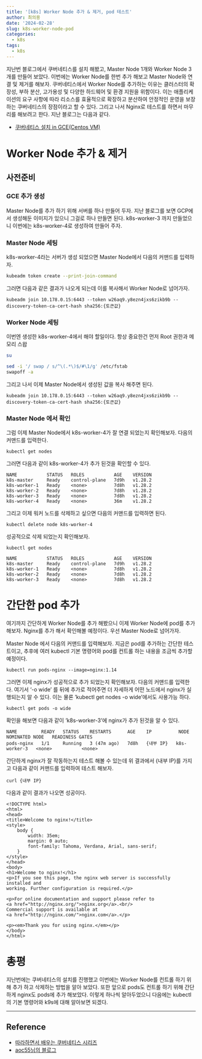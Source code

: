 ```yaml
---
title: '[k8s] Worker Node 추가 & 제거, pod 테스트'
author: 최의용
date: '2024-02-28'
slug: k8s-worker-node-pod
categories:
  - k8s
tags:
  - k8s
---
```


지난번 블로그에서 쿠버네티스를 설치 해봤고, Master Node 1개와 Worker Node 3개를 만들어 보았다. 이번에는 Worker Node를 한번 추가 해보고 Master Node와 연결 및 제거를 해보자. 쿠버네티스에서 Worker Node를 추가하는 이유는 클러스터의 확장성, 부하 분산, 고가용성 및 다양한 하드웨어 및 환경 지원을 위함이다. 이는 애플리케이션의 요구 사항에 따라 리소스를 효율적으로 확장하고 분산하여 안정적인 운영을 보장하는 쿠버네티스의 장점이라고 할 수 있다. 그리고 나서 Nginx로 테스트를 하면서 마무리를 해보려고 한다. 지난 블로그는 다음과 같다.

- [쿠버네티스 설치 in GCE(Centos VM)](https://unfinishedgod.netlify.app/2024/02/27/k8s-in-gce-centos-vm/)


# Worker Node 추가 & 제거

## 사전준비

### GCE 추가 생성

Master Node를 추가 하기 위해 서버를 하나 만들어 두자. 지난 블로그를 보면 GCP에서 생성해둔 이미지가 있으니 그걸로 하나 만들면 된다. k8s-worker-3 까지 만들었으니 이번에는 k8s-worker-4로 생성하여 만들어 주자.

### Master Node 세팅

k8s-worker-4라는 서버가 생성 되었으면 Master Node에서 다음의 커맨드를 입력하자. 

```bash
kubeadm token create --print-join-command
```

그러면 다음과 같은 결과가 나오게 되는데 이를 복사해서 Worker Node로 넘어가자.

```
kubeadm join 10.178.0.15:6443 --token w26aq9.y8ezn4jxs6zikb9b --discovery-token-ca-cert-hash sha256:{토큰값}
```

### Worker Node 세팅

이번엔 생성한 k8s-worker-4에서 해야 할일이다. 항상 중요한건 먼저 Root 권한과 메모리 스왑 

```bash
su
```

```bash
sed -i '/ swap / s/^\(.*\)$/#\1/g' /etc/fstab
swapoff -a
```

그리고 나서 이제 Master Node에서 생성된 값을 복사 해주면 된다.

```
kubeadm join 10.178.0.15:6443 --token w26aq9.y8ezn4jxs6zikb9b --discovery-token-ca-cert-hash sha256:{토큰값}
```

### Master Node 에서 확인

그럼 이제 Master Node에서 k8s-worker-4가 잘 연결 되었는지 확인해보자. 다음의 커맨드를 입력한다.

```
kubectl get nodes
```

그러면 다음과 같이 k8s-worker-4가 추가 된것을 확인할 수 있다.

```
NAME           STATUS   ROLES           AGE    VERSION
k8s-master     Ready    control-plane   7d9h   v1.28.2
k8s-worker-1   Ready    <none>          7d8h   v1.28.2
k8s-worker-2   Ready    <none>          7d8h   v1.28.2
k8s-worker-3   Ready    <none>          7d8h   v1.28.2
k8s-worker-4   Ready    <none>          36m    v1.28.2
```

그리고 이제 워커 노드를 삭제하고 싶으면 다음의 커맨드를 입력하면 된다.

```
kubectl delete node k8s-worker-4
```

성공적으로 삭제 되었는지 확인해보자. 


```
kubectl get nodes
```

```
NAME           STATUS   ROLES           AGE    VERSION
k8s-master     Ready    control-plane   7d9h   v1.28.2
k8s-worker-1   Ready    <none>          7d8h   v1.28.2
k8s-worker-2   Ready    <none>          7d8h   v1.28.2
k8s-worker-3   Ready    <none>          7d8h   v1.28.2
```

# 간단한 pod 추가

여기까지 간단하게 Worker Node를 추가 해봤으니 이제 Worker Node에 pod를 추가 해보자. Nginx를 추가 해서 확인해볼 예정이다. 우선 Master Node로 넘어가자.

Master Node 에서 다음의 커맨드를 입력해보자. 지금은 pod를 추가하는 간단한 테스트이고, 추후에 여러 kubectl 기본 명령어와 pod를 컨트롤 하는 내용을 조금씩 추가할 예정이다.

```
kubectl run pods-nginx --image=nginx:1.14
```

그러면 이제 nginx가 성공적으로 추가 되었는지 확인해보자. 다음의 커맨드를 입력한다. 여기서 '-o wide' 를 뒤에 추가로 적어주면 더 자세하게 어떤 노드에서 nginx가 실행되는지 알 수 있다. 이는 물론 'kubectl get nodes -o wide'에서도 사용가능 하다.

```
kubectl get pods -o wide
```

확인을 해보면 다음과 같이 'k8s-worker-3'에 nginx가 추가 된것을 알 수 있다.

```
NAME         READY   STATUS    RESTARTS      AGE    IP          NODE           NOMINATED NODE   READINESS GATES
pods-nginx   1/1     Running   3 (47m ago)   7d8h   {내부 IP}   k8s-worker-3   <none>           <none>
```

간단하게 nginx가 잘 작동하는지 테스트 해볼 수 있는데 위 결과에서 {내부 IP}를 가지고 다음과 같이 커맨드를 입력하여 테스트 해보자.

```
curl {내부 IP}
```

다음과 같이 결과가 나오면 성공이다.

```
<!DOCTYPE html>
<html>
<head>
<title>Welcome to nginx!</title>
<style>
    body {
        width: 35em;
        margin: 0 auto;
        font-family: Tahoma, Verdana, Arial, sans-serif;
    }
</style>
</head>
<body>
<h1>Welcome to nginx!</h1>
<p>If you see this page, the nginx web server is successfully installed and
working. Further configuration is required.</p>

<p>For online documentation and support please refer to
<a href="http://nginx.org/">nginx.org</a>.<br/>
Commercial support is available at
<a href="http://nginx.com/">nginx.com</a>.</p>

<p><em>Thank you for using nginx.</em></p>
</body>
</html>
```

# 총평

지난번에는 쿠버네티스의 설치를 진행했고 이번에는 Worker Node를 컨트롤 하기 위해 추가 하고 삭제하는 방법을 알아 보았다. 또한 앞으로 pods도 컨트롤 하기 위해 간단하게 nginx도 pods에 추가 해보았다. 이렇게 하나씩 알아두었으니 다음에는 kubectl 의 기본 명령어와 k9s에 대해 알아보면 되겠다. 

---

## Reference

- [따라하면서 배우는 쿠버네티스 시리즈](https://www.youtube.com/watch?v=QGF7igBYSEI&list=PLApuRlvrZKohaBHvXAOhUD-RxD0uQ3z0c&index=6)
- [aoc55님의 블로그](https://aoc55.tistory.com/54)



